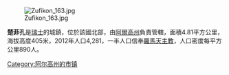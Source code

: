 [[Image:Zufikon_163.jpg|right]]

'''楚菲孔'''是[[瑞士|瑞士]]的城鎮，位於該國北部，由[[阿爾高州|阿爾高州]]負責管轄，面積4.81平方公里，海拔高度405米，2012年人口4,281，一半人口信奉[[羅馬天主教|羅馬天主教]]，人口密度每平方公里890人。

{{Switzerland-geo-stub}}
[[Category:阿尔高州的市镇|Category:阿尔高州的市镇]]